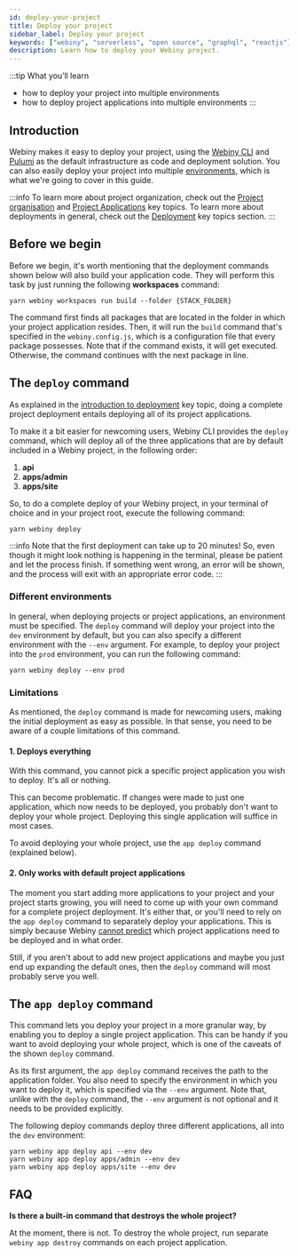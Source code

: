 ```yaml
---
id: deploy-your-project
title: Deploy your project
sidebar_label: Deploy your project
keywords: ["webiny", "serverless", "open source", "graphql", "reactjs"]
description: Learn how to deploy your Webiny project.
---
```


:::tip What you’ll learn

- how to deploy your project into multiple environments
- how to deploy project applications into multiple environments
:::

## Introduction

Webiny makes it easy to deploy your project, using the [Webiny CLI](/docs/key-topics/webiny-cli) and [Pulumi](/docs/key-topics/deployment/iac-with-pulumi) as the default infrastructure as code and deployment solution. You can also easily deploy your project into multiple [environments](/docs/key-topics/deployment/environments), which is what we're going to cover in this guide.

:::info
To learn more about project organization, check out the [Project organisation](/docs/key-topics/project-organization) and [Project Applications](/docs/key-topics/project-applications) key topics. To learn more about deployments in general, check out the [Deployment](/docs/key-topics/deployment/introduction) key topics section.
:::

## Before we begin

Before we begin, it's worth mentioning that the deployment commands shown below will also build your application code. They will perform this task by just running the following **workspaces** command:

```
yarn webiny workspaces run build --folder {STACK_FOLDER}
```

The command first finds all packages that are located in the folder in which your project application resides. Then, it will run the `build` command that's specified in the `webiny.config.js`, which is a configuration file that every package possesses. Note that if the command exists, it will get executed. Otherwise, the command continues with the next package in line.

## The `deploy` command

As explained in the [introduction to deployment](/docs/key-topics/deployment/introduction) key topic, doing a complete project deployment entails deploying all of its project applications.

To make it a bit easier for newcoming users, Webiny CLI provides the `deploy` command, which will deploy all of the three applications that are by default included in a Webiny project, in the following order:

1. **api**
2. **apps/admin**
3. **apps/site**

So, to do a complete deploy of your Webiny project, in your terminal of choice and in your project root, execute the following command:

```
yarn webiny deploy
```

:::info
Note that the first deployment can take up to 20 minutes! So, even though it might look nothing is happening in the terminal, please be patient and let the process finish. If something went wrong, an error will be shown, and the process will exit with an appropriate error code.
:::

### Different environments
In general, when deploying projects or project applications, an environment must be specified. The `deploy` command will deploy your project into the `dev` environment by default, but you can also specify a different environment with the `--env` argument. For example, to deploy your project into the `prod` environment, you can run the following command:

```
yarn webiny deploy --env prod
```

### Limitations

As mentioned, the `deploy` command is made for newcoming users, making the initial deployment as easy as possible. In that sense, you need to be aware of a couple limitations of this command.

#### 1. Deploys everything
With this command, you cannot pick a specific project application you wish to deploy. It's all or nothing.

This can become problematic. If changes were made to just one application, which now needs to be deployed, you probably don't want to deploy your whole project. Deploying this single application will suffice in most cases.

To avoid deploying your whole project, use the `app deploy` command (explained below).

#### 2. Only works with default project applications
The moment you start adding more applications to your project and your project starts growing, you will need to come up with your own command for a complete project deployment. It's either that, or you'll need to rely on the `app deploy` command to separately deploy your applications. This is simply because Webiny [cannot predict](/docs/key-topics/deployment/introduction#dependent-project-applications) which project applications need to be deployed and in what order.

Still, if you aren't about to add new project applications and maybe you just end up expanding the default ones, then the `deploy` command will most probably serve you well.

## The `app deploy` command

This command lets you deploy your project in a more granular way, by enabling you to deploy a single project application. This can be handy if you want to avoid deploying your whole project, which is one of the caveats of the shown `deploy` command.

As its first argument, the `app deploy` command receives the path to the application folder. You also need to specify the environment in which you want to deploy it, which is specified via the `--env` argument. Note that, unlike with the `deploy` command, the `--env` argument is not optional and it needs to be provided explicitly.

The following deploy commands deploy three different applications, all into the `dev` environment:

```
yarn webiny app deploy api --env dev
yarn webiny app deploy apps/admin --env dev
yarn webiny app deploy apps/site --env dev
```



## FAQ

**Is there a built-in command that destroys the whole project?**

At the moment, there is not. To destroy the whole project, run separate `webiny app destroy` commands on each project application.
